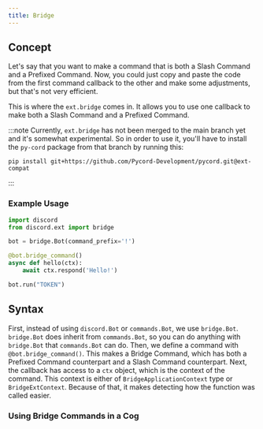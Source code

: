 ```yaml
---
title: Bridge
---
```


## Concept

Let's say that you want to make a command that is both a Slash Command and a Prefixed Command. Now, you could just copy and paste the code from the first command callback to the other and make some adjustments, but that's not very efficient.

This is where the `ext.bridge` comes in. It allows you to use one callback to make both a Slash Command and a Prefixed Command.

:::note
Currently, `ext.bridge` has not been merged to the main branch yet and it's somewhat experimental. So in order to use it, you'll have to install the `py-cord` package from that branch by running this:
```
pip install git+https://github.com/Pycord-Development/pycord.git@ext-compat
```
:::

### Example Usage

```python
import discord
from discord.ext import bridge

bot = bridge.Bot(command_prefix='!')

@bot.bridge_command()
async def hello(ctx):
    await ctx.respond('Hello!')

bot.run("TOKEN")
```

## Syntax

First, instead of using `discord.Bot` or `commands.Bot`, we use `bridge.Bot`. `bridge.Bot` does inherit from `commands.Bot`, so you can do anything with `bridge.Bot` that `commands.Bot` can do.
Then, we define a command with `@bot.bridge_command()`. This makes a Bridge Command, which has both a Prefixed Command counterpart and a Slash Command counterpart.
Next, the callback has access to a `ctx` object, which is the context of the command. This context is either of `BridgeApplicationContext` type or `BridgeExtContext`. Because of that, it makes detecting how the function was called easier.

### Using Bridge Commands in a Cog